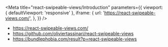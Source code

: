 
<Meta
	title="react-swipeable-views/Introduction"
	parameters={{
		viewport: {
			defaultViewport: 'responsive'
		},
		iframe: {
			url: 'https://react-swipeable-views.com/',
		},
	}}
/>


* https://react-swipeable-views.com/
* https://github.com/oliviertassinari/react-swipeable-views
* https://bundlephobia.com/result?p=react-swipeable-views
